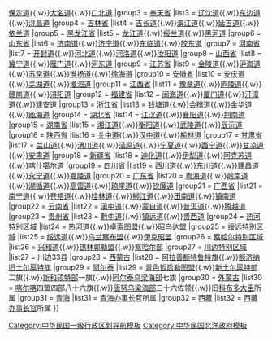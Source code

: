{{Navbox
|name = 北洋政府行政區劃
|title = [[中华民国]][[北洋政府]][[中华民国行政区划|行政区划]]
|image = [[File: Flag of China (1912–1928).svg|80px|中華民國國旗]]

|group1 = 首都
|list1 = [[京兆地方]]
|group2 = [[直隶省]]
|list2 = [[津海道]]{{.w}}[[保定道]]{{.w}}[[大顺广道|大名道]]{{.w}}[[口北道]]
|group3 = [[奉天省]]
|list3 = [[辽沈道]]{{.w}}[[东边道]]{{.w}}[[洮昌道]]
|group4 = [[吉林省]]
|list4 = [[吉长道]]{{.w}}[[滨江道 (中华民国)|滨江道]]{{.w}}[[延吉道]]{{.w}}[[依兰道]]
|group5 = [[黑龙江省]]
|list5 = [[龙江道]]{{.w}}[[绥兰道]]{{.w}}[[黑河道]]
|group6 = [[山东省]]
|list6 = [[济南道]]{{.w}}[[济宁道]]{{.w}}[[东临道]]{{.w}}[[胶东道]]
|group7 = [[河南省]]
|list7 = [[开封道]]{{.w}}[[河北道 (清朝)|河北道]]{{.w}}[[河洛道]]{{.w}}[[汝阳道]]
|group8 = [[山西省]]
|list8 = [[冀宁道]]{{.w}}[[雁门道]]{{.w}}[[河东道]]
|group9 = [[江苏省]]
|list9 = [[金陵道]]{{.w}}[[沪海道]]{{.w}}[[苏常道]]{{.w}}[[淮扬道]]{{.w}}[[徐海道]]
|group10 = [[安徽省]]
|list10 = [[安庆道]]{{.w}}[[芜湖道]]{{.w}}[[淮泗道]]
|group11 = [[江西省]]
|list11 = [[豫章道]]{{.w}}[[庐陵道]]{{.w}}[[赣南道]]{{.w}}[[浔阳道]]
|group12 = [[福建省]]
|list12 = [[闽海道]]{{.w}}[[厦门道]]{{.w}}[[汀漳道]]{{.w}}[[建安道]]
|group13 = [[浙江省]]
|list13 = [[钱塘道]]{{.w}}[[会稽道]]{{.w}}[[金华道]]{{.w}}[[瓯海道]]
|group14 = [[湖北省]]
|list14 = [[江汉道]]{{.w}}[[襄阳道]]{{.w}}[[荆南道]]
|group15 = [[湖南省]]
|list15 = [[湘江道]]{{.w}}[[衡阳道]]{{.w}}[[武陵道]]{{.w}}[[辰沅道]]
|group16 = [[陕西省]]
|list16 = [[关中道]]{{.w}}[[汉中道]]{{.w}}[[榆林道]]
|group17 = [[甘肃省]]
|list17 = [[兰山道]]{{.w}}[[渭川道]]{{.w}}[[泾原道]]{{.w}}[[宁夏道]]{{.w}}[[西宁道]]{{.w}}[[甘凉道]]{{.w}}[[安肃道]]
|group18 = [[新疆省]]
|list18 = [[迪化道]]{{.w}}[[伊犁道]]{{.w}}[[阿克苏道]]{{.w}}[[喀什噶尔道]]
|group19 = [[四川省]]
|list19 = [[西川道]]{{.w}}[[东川道]]{{.w}}[[建昌道]]{{.w}}[[永宁道]]{{.w}}[[嘉陵道]]
|group20 = [[广东省]]
|list20 = [[粤海道]]{{.w}}[[嶺南道 (中華民國)|岭南道]]{{.w}}[[潮循道]]{{.w}}[[高雷道]]{{.w}}[[琼崖道]]{{.w}}[[钦廉道]]
|group21 = [[广西省]]
|list21 = [[南宁道]]{{.w}}[[苍梧道]]{{.w}}[[桂林道]]{{.w}}[[柳江道]]{{.w}}[[田南道]]{{.w}}[[镇南道]]
|group22 = [[云南省]]
|list22 = [[滇中道]]{{.w}}[[蒙自道]]{{.w}}[[普洱道]]{{.w}}[[腾越道]]
|group23 = [[贵州省]]
|list23 = [[黔中道 (中华民国)|黔中道]]{{.w}}[[镇远道]]{{.w}}[[贵西道]]
|group24 = [[热河特别区域]]
|list24 = [[热河道]]{{.w}}[[卓索图盟]]{{.w}}[[昭乌达盟]]
|group25 = [[绥远特别区域]]
|list25 = [[绥远道]]{{.w}}[[乌兰察布盟]]{{.w}}[[伊克昭盟]]
|group26 = [[察哈尔特别区域]]
|list26 = [[兴和道]]{{.w}}[[锡林郭勒盟]]{{.w}}[[察哈尔部]]
|group27 = [[川边特别区域]]
|list27 = 川边33县
|group28 = [[西套蒙古|西蒙古]]
|list28 = [[阿拉善]][[额特鲁特旗]]{{.w}}[[额济纳]][[旧土尔扈特旗]]
|group29 = [[阿尔泰办事长官|阿尔泰]]
|list29 = [[青塞特奇勒圖盟|青色哲启勒图盟]]{{.w}}[[新土尔扈特部]]二旗{{.w}}[[新和硕特部]]一旗{{.w}}[[阿尔泰乌梁海部]]七旗
|group30 = [[外蒙古]]
|list30 = [[喀尔喀]]四盟四部八十六旗{{.w}}[[唐努乌梁海部]]三十六佐领{{.w}}旧[[科布多大臣]]所属
|group31 = [[青海]]
|list31 = [[青海办事长官]]所属
|group32 = [[西藏]]
|list32 = [[西藏办事长官]]所属
}}<noinclude>
[[Category:中华民国一级行政区划导航模板]]
[[Category:中華民國大陆时期行政區劃模板| ]]
[[Category:中华民国北洋政府模板]]
</noinclude>